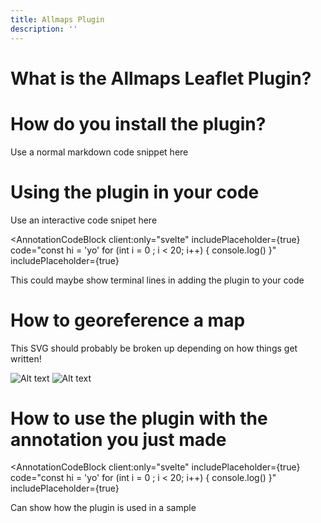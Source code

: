 ```yaml
---
title: Allmaps Plugin
description: ''
---
```



# What is the Allmaps Leaflet Plugin?

# How do you install the plugin?

Use a normal markdown code snippet here

# Using the plugin in your code

Use an interactive code snipet here


<AnnotationCodeBlock
  client:only="svelte"
  includePlaceholder={true}
  code="const hi = 'yo'
  for (int i = 0 ; i < 20; i++) {
     console.log()
     }"
  includePlaceholder={true}
>
<Annotation>
This could maybe show terminal lines in adding the plugin to your code
</Annotation>
</AnnotationCodeBlock>


# How to georeference a map

This SVG should probably be broken up depending on how things get written!

![Alt text](../../../assets/diagrams/creating-ids.svg "Optional title")
![Alt text](../../../assets/diagrams/using.svg "Optional title")

# How to use the plugin with the annotation you just made



<AnnotationCodeBlock
  client:only="svelte"
  includePlaceholder={true}
  code="const hi = 'yo'
  for (int i = 0 ; i < 20; i++) {
     console.log()
     }"
  includePlaceholder={true}
>
<Annotation>
Can show how the plugin is used in a sample
</Annotation>
</AnnotationCodeBlock>
